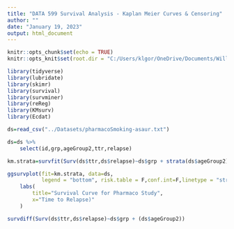 ```yaml
---
title: "DATA 599 Survival Analysis - Kaplan Meier Curves & Censoring"
author: ""
date: "January 19, 2023"
output: html_document
---
```



```r
knitr::opts_chunk$set(echo = TRUE)
knitr::opts_knit$set(root.dir = "C:/Users/klgor/OneDrive/Documents/Willamette University Classes/DATA 599 - Survival analysis/Survival Datasets")

library(tidyverse)
library(lubridate)
library(skimr)
library(survival)
library(survminer)
library(reReg)
library(KMsurv)
library(Ecdat)
```

```r
ds=read_csv("../Datasets/pharmacoSmoking-asaur.txt")

ds=ds %>%
    select(id,grp,ageGroup2,ttr,relapse)

km.strata=survfit(Surv(ds$ttr,ds$relapse)~ds$grp + strata(ds$ageGroup2))

ggsurvplot(fit=km.strata, data=ds,
           legend = "bottom", risk.table = F,conf.int=F,linetype = "strata") +
    labs(
        title="Survival Curve for Pharmaco Study",
        x="Time to Relapse)"
    ) 

survdiff(Surv(ds$ttr,ds$relapse)~ds$grp + (ds$ageGroup2))
```

##

